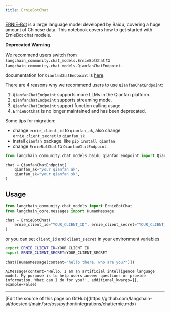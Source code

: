 ```yaml
---
title: ErnieBotChat
---
```


[ERNIE-Bot](https://cloud.baidu.com/doc/WENXINWORKSHOP/s/jlil56u11) is a large language model developed by Baidu, covering a huge amount of Chinese data.
This notebook covers how to get started with ErnieBot chat models.

**Deprecated Warning**

We recommend users switch from `langchain_community.chat_models.ErnieBotChat` to `langchain_community.chat_models.QianfanChatEndpoint`.

documentation for `QianfanChatEndpoint` is [here](/oss/python/integrations/chat/baidu_qianfan_endpoint/).

There are 4 reasons why we recommend users to use `QianfanChatEndpoint`:

1. `QianfanChatEndpoint` supports more LLMs in the Qianfan platform.
2. `QianfanChatEndpoint` supports streaming mode.
3. `QianfanChatEndpoint` support function calling usage.
4. `ErnieBotChat` is no longer maintained and has been deprecated.

Some tips for migration:

- change `ernie_client_id` to `qianfan_ak`, also change `ernie_client_secret` to `qianfan_sk`.
- install `qianfan` package. like `pip install qianfan`
- change `ErnieBotChat` to `QianfanChatEndpoint`.

```python
from langchain_community.chat_models.baidu_qianfan_endpoint import QianfanChatEndpoint

chat = QianfanChatEndpoint(
    qianfan_ak="your qianfan ak",
    qianfan_sk="your qianfan sk",
)
```

## Usage

```python
from langchain_community.chat_models import ErnieBotChat
from langchain_core.messages import HumanMessage

chat = ErnieBotChat(
    ernie_client_id="YOUR_CLIENT_ID", ernie_client_secret="YOUR_CLIENT_SECRET"
)
```

or you can set `client_id` and `client_secret` in your environment variables

```bash
export ERNIE_CLIENT_ID=YOUR_CLIENT_ID
export ERNIE_CLIENT_SECRET=YOUR_CLIENT_SECRET
```

```python
chat([HumanMessage(content="hello there, who are you?")])
```

```output
AIMessage(content='Hello, I am an artificial intelligence language model. My purpose is to help users answer questions or provide information. What can I do for you?', additional_kwargs={}, example=False)
```

---

<Callout icon="pen-to-square" iconType="regular">
  [Edit the source of this page on GitHub](https://github.com/langchain-ai/docs/edit/main/src/oss/python/integrations/chat/ernie.mdx)
</Callout>
